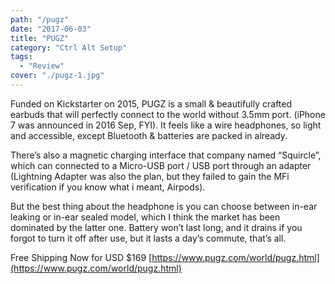 ```yaml
---
path: "/pugz"
date: "2017-06-03"
title: "PUGZ"
category: "Ctrl Alt Setup"
tags: 
  - "Review"
cover: "./pugz-1.jpg"
---
```


Funded on Kickstarter on 2015, PUGZ is a small & beautifully crafted earbuds that will perfectly connect to the world without 3.5mm port. (iPhone 7 was announced in 2016 Sep, FYI). It feels like a wire headphones, so light and accessible, except Bluetooth & batteries are packed in already.

There’s also a magnetic charging interface that company named “Squircle”, which can connected to a Micro-USB port / USB port through an adapter (Lightning Adapter was also the plan, but they failed to gain the MFi verification if you know what i meant, Airpods). 

But the best thing about the headphone is you can choose between in-ear leaking or in-ear sealed model, which I think the market has been dominated by the latter one. Battery won’t last long, and it drains if you forgot to turn it off after use, but it lasts a day’s commute, that’s all.   

Free Shipping Now for USD $169 [https://www.pugz.com/world/pugz.html](https://www.pugz.com/world/pugz.html)
